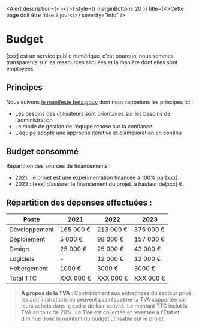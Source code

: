 
<Head>
  <title>Budget | template</title>
</Head>

<Alert
  description={<></>}
  style={{ marginBottom: 20 }}
  title={<>Cette page doit être mise à jour</>}
  severity="info"
/>

# Budget

[xxx] est un service public numérique, c’est pourquoi nous sommes transparents sur les ressources allouées et la manière dont elles sont employées.

## Principes

Nous suivons [le manifeste beta.gouv](https://beta.gouv.fr/manifeste) dont nous rappelons les principes ici :

- Les besoins des utilisateurs sont prioritaires sur les besoins de l’administration
- Le mode de gestion de l’équipe repose sur la confiance
- L’équipe adopte une approche itérative et d’amélioration en continu

## Budget consommé

Répartition des sources de financements :

- 2021 : le projet est une experimentation financée à 100% par[xxx].
- 2022 : [xxx] d’assurer le financement du projet. à hauteur de[xxx] €.

## Répartition des dépenses effectuées :

| Poste         | 2021      | 2022      | 2023      |
| ------------- | --------- | --------- | --------- |
| Développement | 165 000 € | 213 000 € | 375 000 € |
| Déploiement   | 5 000 €   | 98 000 €  | 157 000 € |
| Design        | 25 000 €  | 25 000 €  | 43 000 €  |
| Logiciels     | -         | 12 000 €  | 12 000 €  |
| Hébergement   | 1000 €    | 3000 €    | 3000 €    |
| Total TTC     | XXX 000 € | XXX 000 € | XXX 000 € |

> **À propos de la TVA** : Contrairement aux entreprises du secteur privé, les administrations ne peuvent pas récupérer la TVA supportée sur leurs achats dans le cadre de leur activité. Le montant TTC inclut la TVA au taux de 20%. La TVA est collectée et reversée à l’État et diminue donc le montant du budget utilisable sur le projet.
